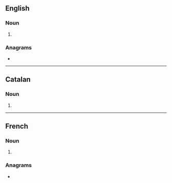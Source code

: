 ==English==

===Noun===
{{head|en|noun form}}

# {{plural of|litre|lang=en}}

===Anagrams===
* {{anagrams|en|a=eilrst|Lister|Sitler|lister|liters|relist|tilers}}

----

==Catalan==

===Noun===
{{head|ca|noun form}}

# {{plural of|litre|lang=ca}}

----

==French==

===Noun===
{{head|fr|noun plural form|g=m}}

# {{plural of|litre|lang=fr}}

===Anagrams===
* {{l|fr|lister}}